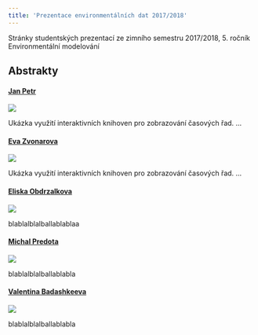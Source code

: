 ```yaml
---
title: 'Prezentace environmentálních dat 2017/2018'
---
```


Stránky studentských prezentací ze zimního semestru 2017/2018, 5. ročník Environmentální modelování

## Abstrakty

#### [Jan Petr](jp.html)

![](img/jp.png)

Ukázka využití interaktivních knihoven pro zobrazování časových řad. ...

#### [Eva Zvonarova](ez.html)

![](img/jp.png)

Ukázka využití interaktivních knihoven pro zobrazování časových řad. ...

#### [Eliska Obdrzalkova](EO.html)

![](img/jp.png)

blablalblalballablablaa

#### [Michal Predota](mp.html) 

![](img/jp.png)

blablalblalballablabla

#### [Valentina Badashkeeva](vb.html)

![](img/jp.png)

blablalblalballablabla

